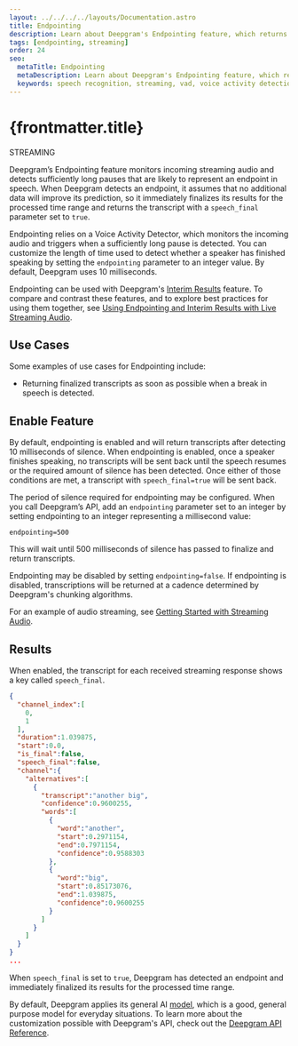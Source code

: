 ---
layout: ../../../../layouts/Documentation.astro
title: Endpointing
description: Learn about Deepgram's Endpointing feature, which returns transcripts when pauses in speech are detected.
tags: [endpointing, streaming]
order: 24
seo:
  metaTitle: Endpointing
  metaDescription: Learn about Deepgram's Endpointing feature, which returns transcripts when pauses in speech are detected.
  keywords: speech recognition, streaming, vad, voice activity detection, endpointing, pause, speech_final
---

# {frontmatter.title}

<div class="badge">STREAMING</div>

Deepgram’s Endpointing feature monitors incoming streaming audio and detects sufficiently long pauses that are likely to represent an endpoint in speech. When Deepgram detects an endpoint, it assumes that no additional data will improve its prediction, so it immediately finalizes its results for the processed time range and returns the transcript with a `speech_final` parameter set to `true`.

Endpointing relies on a Voice Activity Detector, which monitors the incoming audio and triggers when a sufficiently long pause is detected. You can customize the length of time used to detect whether a speaker has finished speaking by setting the `endpointing` parameter to an integer value. By default, Deepgram uses 10 milliseconds.

<Alert type="info">

Endpointing can be used with Deepgram's [Interim Results](/documentation/features/interim-results/) feature. To compare and contrast these features, and to explore best practices for using them together, see [Using Endpointing and Interim Results with Live Streaming Audio](/documentation/guides/understand-endpointing-interim-results/).

</Alert>

## Use Cases

Some examples of use cases for Endpointing include:

- Returning finalized transcripts as soon as possible when a break in speech is detected.

## Enable Feature

By default, endpointing is enabled and will return transcripts after detecting 10 milliseconds of silence. When endpointing is enabled, once a speaker finishes speaking, no transcripts will be sent back until the speech resumes or the required amount of silence has been detected. Once either of those conditions are met, a transcript with `speech_final=true` will be sent back.

The period of silence required for endpointing may be configured. When you call Deepgram’s API, add an `endpointing` parameter set to an integer by setting endpointing to an integer representing a millisecond value:

`endpointing=500`

This will wait until 500 milliseconds of silence has passed to finalize and return transcripts.

Endpointing may be disabled by setting `endpointing=false`. If endpointing is disabled, transcriptions will be returned at a cadence determined by Deepgram's chunking algorithms.

For an example of audio streaming, see [Getting Started with Streaming Audio](/documentation/getting-started/streaming/).

## Results

When enabled, the transcript for each received streaming response shows a key called `speech_final`.

```json
{
  "channel_index":[
    0,
    1
  ],
  "duration":1.039875,
  "start":0.0,
  "is_final":false,
  "speech_final":false,
  "channel":{
    "alternatives":[
      {
        "transcript":"another big",
        "confidence":0.9600255,
        "words":[
          {
            "word":"another",
            "start":0.2971154,
            "end":0.7971154,
            "confidence":0.9588303
          },
          {
            "word":"big",
            "start":0.85173076,
            "end":1.039875,
            "confidence":0.9600255
          }
        ]
      }
    ]
  }
}
...
```

When `speech_final` is set to `true`, Deepgram has detected an endpoint and immediately finalized its results for the processed time range.

<Alert type="info">

By default, Deepgram applies its general AI [model](/api-reference/transcription/#model-str), which is a good, general purpose model for everyday situations. To learn more about the customization possible with Deepgram's API, check out the [Deepgram API Reference](/api-reference/).

</Alert>
